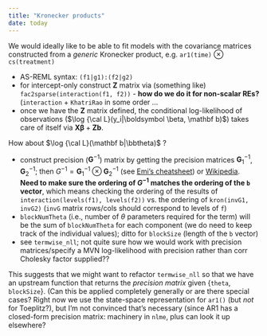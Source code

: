 ```yaml
---
title: "Kronecker products"
date: today
---
```


\newcommand{\G}{\mathbf G}
\newcommand{\Z}{\mathbf Z}
\newcommand{\X}{\mathbf X}
\newcommand{\b}{\mathbf b}
\newcommand{\bbeta}{\boldsymbol \beta}
\newcommand{\btheeta}{\boldsymbol \theta}
\newcommand{\inv}[1]{{#1}^{-1}}

We would ideally like to be able to fit models with the covariance matrices constructed from a *generic* Kronecker product, e.g. `ar1(time)` $\otimes$ `cs(treatment)`


* AS-REML syntax: `(f1|g1):(f2|g2)`
* for intercept-only construct $\Z$ matrix via (something like) `fac2sparse(interaction(f1, f2))` - **how do we do it for non-scalar REs?** (`interaction` + `KhatriRao` in some order ...
* once we have the $\Z$ matrix defined, the conditional log-likelihood of observations ($\log {\cal L}(y_i|\bbeta, \b)$) takes care of itself via  $\X \bbeta + \Z \b$.

How about $\log {\cal L}(\b|\bbtheta)$ ?

* construct precision ($\inv{\G}$) matrix by getting the precision matrices $\inv{\G_1}$, $\inv{\G_2}$; then $\inv{G} = \inv{\G_1} \otimes \inv{\G_2}$ (see [Emi's cheatsheet](https://github.com/emitanaka/cheatsheets/blob/master/linear-algebra.qmd)) or [Wikipedia](https://en.wikipedia.org/wiki/Kronecker_product). **Need to make sure the ordering of $\inv G$ matches the ordering of the `b` vector**, which means checking the ordering of the results of  `interaction(levels(f1), levels(f2))` vs. the ordering of `kron(invG1, invG2)` (`invG` matrix rows/cols should correspond to levels of `f`)
* `blockNumTheta` (i.e., number of $\theta$ parameters required for the term) will be the sum of `blockNumTheta` for each component (we do need to keep track of the individual values); ditto for `blockSize` (length of the `b` vector)
* see `termwise_nll`; not quite sure how we would work with precision matrices/specify a MVN log-likelihood with precision rather than corr Cholesky factor supplied??

This suggests that we might want to refactor `termwise_nll` so that we have an upstream function that returns the *precision matrix* given {`theta`, `blockSize`}. (Can this be applied completely generally or are there special cases? Right now we use the state-space representation for `ar1()` (but *not* for Toeplitz?), but I'm not convinced that's necessary (since AR1 has a closed-form precision matrix: machinery in `nlme`, plus can look it up elsewhere?

